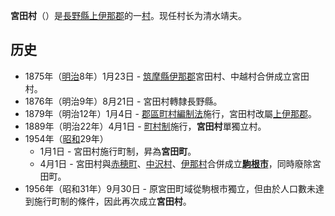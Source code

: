 {{日本町村|
自治體名=宮田|
町村=村|
圖像=[[File:Miyada_honjin.JPG|240px]]|
圖像說明=原[[宮田宿|宮田宿]][[本陣|本陣]]（[[新井家宅邸|新井家宅邸]]）|
町村章=|
日文原名=宮田村|
平假名=みやだむら|
羅馬字拼音=Miyada-mura|
都道府縣=長野縣|
支廳=|
郡=上伊那郡|
編號=20388-2|
面積=54.52|
邊界未定=|
人口=9,382|
統計時間=2007年8月1日|
自治體=[[伊那市|伊那市]]、[[駒根市|駒根市]]、[[上松町|上松町]]、[[木曾町|木曾町]]|
樹=|
花=|
鳥=|
其他象徵物=|
其他象徵=|
郵遞區號=399-4301|
所在地=上伊那郡宮田村98番地|
電話號碼=265-85-3181|
外部連結=http://www.vill.miyada.nagano.jp/  |
經度=|
緯度=|
地圖=|
註記=
}}
'''宮田村'''（{{jpn|j=宮田村|hg=みやだむら|rm=Miyada mura|f=y}}）是[[長野縣|長野縣]][[上伊那郡|上伊那郡]]的一[[市町村|村]]。现任村长为清水靖夫。

== 历史 ==
* 1875年（[[明治|明治]]8年）1月23日 - [[筑摩縣|筑摩縣]][[伊那郡|伊那郡]]宮田村、中越村合併成立宮田村。
* 1876年（明治9年）8月21日 - 宮田村轉隸長野縣。
* 1879年（明治12年）1月4日 - [[郡區町村編制法|郡區町村編制法]]施行，宮田村改屬[[上伊那郡|上伊那郡]]。
* 1889年（明治22年）4月1日 - [[町村制|町村制]]施行，'''宮田村'''單獨立村。
* 1954年（[[昭和|昭和]]29年）
** 1月1日 - 宮田村施行町制，昇為'''宮田町'''。
** 4月1日 - 宮田村與[[赤穂町_(長野縣)|赤穂町]]、[[中澤村_(長野縣)|中沢村]]、[[伊那村|伊那村]]合併成立'''[[駒根市|駒根市]]'''，同時廢除宮田町。
* 1956年（昭和31年）9月30日 - 原宮田町域從駒根市獨立，但由於人口數未達到施行町制的條件，因此再次成立'''宮田村'''。

{{長野縣}}{{Authority control}}